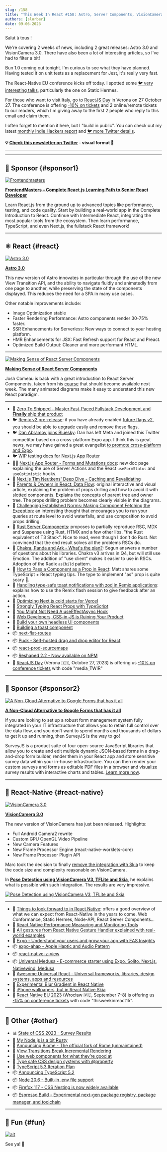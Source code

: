 ```yaml
---
slug: /158
title: "This Week In React #158: Astro, Server Components, VisionCamera, Owner Tree, Props Drilling, Next.js, Remix, Chakra, TypeScript, Skia, Biome, CSS, Node.js... "
authors: [slorber]
date: 09-06-2023
---
```


Salut à tous !

We're covering 2 weeks of news, including 2 great releases: Astro 3.0 and VisionCamera 3.0. There have also been a lot of interesting articles, so I've had to filter a bit!

Bun 1.0 coming out tonight. I'm curious to see what they have planned. Having tested it on unit tests as a replacement for Jest, it's really very fast.

The React-Native EU conference kicks off today. I spotted some [🐦 very interesting talks](https://twitter.com/sebastienlorber/status/1696837186677530813), particularly the one on Static Hermes.

For those who want to visit Italy, go to [ReactJS Day](https://2023.reactjsday.it/) in Verona on 27 October 27. The conference is offering [-10% on tickets](https://ti.to/grusp/reactjsday-2023/discount/media_TWIR) and 2 online/remote tickets to our readers, which I'm giving away to the first 2 people who reply to this email and claim them.

I often forget to mention it here, but I "build in public". You can check out my latest [monthly Indie Hackers report](https://www.indiehackers.com/product/french-react-newsletter) and [🐦 more Twitter details](https://twitter.com/sebastienlorber/status/1699065823959421109).

<!-- truncate -->

**💡 [Check this newsletter on Twitter](https://slo.im/thread) - visual format 🎨**

---


<Support />

---

## 💸 Sponsor {#sponsor1}

[![Frontendmasters](/emails/issues/158/frontendmasters.jpg)](https://frontendmasters.com/learn/react/?utm_source=newsletter&utm_medium=thisweekinreact&utm_campaign=reactpath)

**[FrontendMasters – Complete React.js Learning Path to Senior React Developer](https://frontendmasters.com/learn/react/?utm_source=newsletter&utm_medium=thisweekinreact&utm_campaign=reactpath)**

Learn React.js from the ground up to advanced topics like performance, testing, and code quality. Start by building a real-world app in the Complete Introduction to React. Continue with Intermediate React, integrating the most popular tools from the ecosystem. Then learn performance, TypeScript, and even Next.js, the fullstack React framework!

---

## ⚛️ React {#react}

[![Astro 3.0](/emails/issues/158/astro3.jpg)](https://astro.build/blog/astro-3/)

[**Astro 3.0**](https://astro.build/blog/astro-3/)

This new version of Astro innovates in particular through the use of the new View Transition API, and the ability to navigate fluidly and animatedly from one page to another, while preserving the state of the components displayed. This reduces the need for a SPA in many use cases.

Other notable improvements include:

- Image Optimization stable
- Faster Rendering Performance: Astro components render 30-75% faster.
- SSR Enhancements for Serverless: New ways to connect to your hosting platform.
- HMR Enhancements for JSX: Fast Refresh support for React and Preact.
- Optimized Build Output: Cleaner and more performant HTML.

---

[![Making Sense of React Server Components](/emails/issues/158/rsc.jpg)](https://www.joshwcomeau.com/react/server-components/)

[**Making Sense of React Server Components**](https://www.joshwcomeau.com/react/server-components/)

Josh Comeau is back with a great introduction to React Server Components, taken from his [course](https://www.joyofreact.com/) that should become available next week. The many animated diagrams make it easy to understand this new React paradigm.

---

- 💸 [Zero To Shipped - Master Fast-Paced Fullstack Development and **Finally** ship that product](https://www.zerotoshipped.com/)
- 🐦 [Remix v2 pre-release](https://twitter.com/remix_run/status/1696525340640936190): if you have already enabled [future flags v2](https://remix.run/blog/future-flags), you should be able to upgrade easily and remove these flags.
- 🐦 [Dan Abramov joins Bluesky](https://twitter.com/dan_abramov/status/1695566446007386214): Dan has left Meta and joined this Twitter competitor based on a cross-platform Expo app. I think this is great news, we may have gained a great evangelist [to promote cross-platform and Expo](https://twitter.com/dan_abramov/status/1699476986727399933).
- 🐦 [WIP testing docs for Next.js App Router](https://twitter.com/leeerob/status/1698758756924825723)
- 🧑‍🎓 [Next.js App Router - Forms and Mutations docs](https://nextjs.org/docs/app/building-your-application/data-fetching/forms-and-mutations): new doc page explaining the use of Server Actions and the React `useFormStatus` and `useOptimistic` hooks.
- 💬 [Next.js Tim Neutkens' Deep Dive - Caching and Revalidating](https://github.com/vercel/next.js/discussions/54075)
- 📜 [Parents & Owners in React: Data Flow](https://julesblom.com/writing/parents-owners-data-flow): original interactive and visual article, explaining the problem of props drilling and how to avoid it with slotted components. Explains the concepts of parent tree and owner tree. The props drilling problem becomes clearly visible in the diagrams.
- 📜 [Challenging Established Norms: Making Component Fetching the Exception](https://jjenzz.com/making-component-fetching-the-exception/): an interesting thought that encourages you to run your queries at route level to avoid waterfalls, and use composition to avoid props drilling.
- 📜 [Rust Server Components](https://anto.pt/articles/rust-server-components): proposes to partially reproduce RSC, MDX and Suspense using Rust, HTMX and a few other libs. "the Rust equivalent of T3 Stack". Nice to read, even though I don't do Rust. Not convinced that the end result solves all the problems RSCs do.
- 📜 [Chakra, Panda and Ark - What's the plan?](https://www.adebayosegun.com/blog/chakra-panda-ark-whats-the-plan): Segun answers a number of questions about his libraries. Chakra v3 arrives in Q4, but will still use Emotion. The addition of "use client" makes it easier to use in RSCs. Adoption of the Radix `asChild` pattern.
- 📜 [How to Pass a Component as a Prop in React](https://www.totaltypescript.com/pass-component-as-prop-react): Matt shares some TypeScript + React typing tips. The type to implement "as" prop is quite scary 😬.
- 📜 [Handling type-safe toast notifications with zod in Remix applications](https://alemtuzlak.hashnode.dev/handling-toasts-in-remix): explains how to use the Remix flash session to give feedback after an action.
- 📜 [Optimizing Next.js cold starts for Vercel](https://holocron.so/blog/optimizing-next.js-cold-starts-for-vercel)
- 📜 [Strongly Typing React Props with TypeScript](https://www.totaltypescript.com/react-props-typescript)
- 📜 [You Might Not Need A useEffectAsync Hook](https://krassnig.dev/blog/you-might-not-need-a-use-effect-async-hook.html)
- 📜 [Web Developers, CSS-in-JS is Ruining Your Product](https://cord.com/blog/migrating-from-css-in-js-to-vanilla-extract)
- 📜 [Build your own headless UI components](https://www.jacobparis.com/content/react-headless-submenus)
- 📜 [Building a toast component](https://emilkowal.ski/ui/building-a-toast-component)
- 📦 [next-flat-routes](https://github.com/ifyio/next-flat-routes)
- 📦 [Puck - Self-hosted drag and drop editor for React](https://github.com/measuredco/puck)
- 📦 [react-prod-sourcemaps](https://github.com/markerikson/react-prod-sourcemaps)
- 📦 [Reshaped 2.2 - Now available on NPM](https://reshaped.so/content/blog/2.2)
- 👥 [ReactJS Day](https://2023.reactjsday.it/) (Verona 🇮🇹, Octobre 27, 2023) is offering us [-10% on conference tickets](https://ti.to/grusp/reactjsday-2023/discount/media_TWIR) with code "media_TWIR"

<SubscribeFormEmbed placement="middle" />

---

## 💸 Sponsor {#sponsor2}

[![A Non-Cloud Alternative to Google Forms that has it all](/emails/issues/155/surveyjs.jpg)](https://surveyjs.io/?utm_source=thisweekinreact&utm_medium=email)

**[A Non-Cloud Alternative to Google Forms that has it all](https://surveyjs.io/?utm_source=thisweekinreact&utm_medium=email)**

If you are looking to set up a robust form management system fully integrated in your IT infrastructure that allows you to retain full control over the data flow, and you don’t want to spend months and thousands of dollars to get it up and running, then SurveyJS is the way to go!

SurveyJS is a product suite of four open-source JavaScript libraries that allow you to create and edit multiple dynamic JSON-based forms in a drag-and-drop form builder, render them in your React app and store sensitive survey data within your in-house infrastructure. You can then render your custom surveys and forms as editable PDF files in a browser and visualize survey results with interactive charts and tables. [Learn more now](https://surveyjs.io/?utm_source=thisweekinreact&utm_medium=email).

---

## 📱 React-Native {#react-native}

[![VisionCamera 3.0](/emails/issues/158/visioncamera3.jpg)](https://github.com/mrousavy/react-native-vision-camera/releases/tag/v3.0.0)

[**VisionCamera 3.0**](https://github.com/mrousavy/react-native-vision-camera/releases/tag/v3.0.0)

The new version of VisionCamera has just been released. Highlights:

- Full Android Camera2 rewrite
- Custom GPU OpenGL Video Pipeline
- New Camera Features
- New Frame Processor Engine (react-native-worklets-core)
- New Frame Processor Plugin API

Marc took the decision to finally [remove the integration with Skia](https://github.com/mrousavy/react-native-vision-camera/pull/1740) to keep the code size and complexity reasonable on VisionCamera.

In [**Pose Detection using VisionCamera V3, TFLite and Skia**](https://mrousavy.com/blog/VisionCamera-Pose-Detection-TFLite), he explains what is possible with such integration. The results are very impressive.

[![Pose Detection using VisionCamera V3, TFLite and Skia](/emails/issues/158/frame-processing-skia.jpg)](https://mrousavy.com/blog/VisionCamera-Pose-Detection-TFLite)

---

- 📜 [Things to look forward to in React Native](https://buttondown.email/whatever_jamie/archive/things-to-look-forward-to-in-react-native/): offers a good overview of what we can expect from React-Native in the years to come. Web Conformance, Static Hermes, Node-API, React Server Components...
- 📜 [React Native Performance Measuring and Monitoring Tools](https://semaphoreci.com/blog/react-native-performance-measuring-monitoring-tools)
- 🧵 [All gestures from React Native Gesture Handler explained with real-world examples](https://twitter.com/kacperkapusciak/status/1698719844089160189)
- 👀 [Expo - Understand your users and grow your app with EAS Insights](https://expo.dev/changelog/2023/08-22-insights)
- 📦 [expo-ahap - Apple Haptic and Audio Pattern](https://github.com/EvanBacon/expo-ahap)
- 📦 [react-native-z-view](https://github.com/intergalacticspacehighway/react-native-z-view)
- 📦 [Universal Medusa - E-commerce starter using Expo, Solito, Next.js, Nativewind, Medusa](https://github.com/bidah/universal-medusa/)
- 🔗 [Awesome Universal React - Universal frameworks, libraries, design systems, apps and resources](https://github.com/axeldelafosse/awesome-universal-react)
- 🎥 [Experimental Blur Gradient in React Native](https://www.youtube.com/watch?v=oboF_H1MApo)
- 🎥 [iPhone wallpapers, but in React Native Skia](https://www.youtube.com/watch?v=Apqd749v34I)
- 👥 [React Native EU 2023](https://www.react-native.eu/) (Wrocław 🇵🇱, September 7–8) is offering us [-15% on conference tickets](https://ti.to/react-native-eu/2023/discount/thisweekinreact15) with code "thisweekinreact15".

---

## 🔀 Other {#other}

- 📊 [State of CSS 2023 - Survey Results](https://2023.stateofcss.com/)
- 📜 [My Node.js is a bit Rusty](https://gal.hagever.com/posts/my-node-js-is-a-bit-rusty)
- 📜 [Announcing Biome - The official fork of Rome (unmaintained)](https://biomejs.dev/blog/annoucing-biome)
- 📜 [View Transitions Break Incremental Rendering](https://ericportis.com/posts/2023/view-transitions-break-incremental-rendering/)
- 📜 [Use web components for what they’re good at](https://nolanlawson.com/2023/08/23/use-web-components-for-what-theyre-good-at/)
- 📜 [Type safe CSS design systems with @property](https://nerdy.dev/cant-break-this-design-system)
- 👀 [TypeScript 5.3 Iteration Plan](https://github.com/microsoft/TypeScript/issues/55486)
- 📦 [Announcing TypeScript 5.2](https://devblogs.microsoft.com/typescript/announcing-typescript-5-2/)
- 📦 [Node 20.6 - Built-in .env file support](https://nodejs.org/en/blog/release/v20.6.0)
- 📦 [Firefox 117 - CSS Nesting is now widely available](https://www.mozilla.org/en-US/firefox/117.0/releasenotes/)
- 📦 [Espresso Build - Experimental next-gen package registry, package manager, and toolchain](https://espresso.build/)

---

## 🤭 Fun {#fun}

[![alt](/emails/issues/158/meme.jpg)](https://twitter.com/sebastienlorber/status/1687456078198394882)

See ya! 👋
